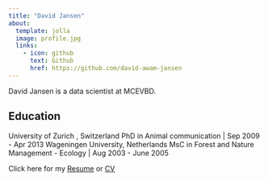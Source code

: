 ```yaml
---
title: "David Jansen"
about:
  template: jolla
  image: profile.jpg
  links:
    - icon: github
      text: Github
      href: https://github.com/david-awam-jansen
---
```


David Jansen is a data scientist at MCEVBD.

## Education

University of Zurich , Switzerland PhD in Animal communication \| Sep 2009 - Apr 2013
Wageningen University, Netherlands MsC in Forest and Nature Management - Ecology \| Aug 2003 - June 2005

Click here for my <a href="presentations/pdf/David_Jansen_Resume.pdf">Resume</a> or <a href="presentations/pdf/David_Jansen_CV.pdf">CV</a>